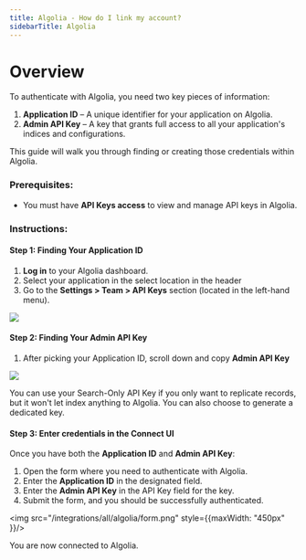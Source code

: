 ```yaml
---
title: Algolia - How do I link my account?
sidebarTitle: Algolia
---
```



# Overview

To authenticate with Algolia, you need two key pieces of information:
1. **Application ID** – A unique identifier for your application on Algolia.
2. **Admin API Key** – A key that grants full access to all your application's indices and configurations.

This guide will walk you through finding or creating those credentials within Algolia.

### Prerequisites:

- You must have **API Keys access** to view and manage API keys in Algolia.

### Instructions:

#### Step 1: Finding Your Application ID
1. **Log in** to your Algolia dashboard.
2. Select your application in the select location in the header
3. Go to the **Settings > Team > API Keys** section (located in the left-hand menu).

<img src="/integrations/all/algolia/app_id.png" />


#### Step 2: Finding Your Admin API Key

1. After picking your Application ID, scroll down and copy **Admin API Key**

<img src="/integrations/all/algolia/api_key.png" />

<Tip>You can use your Search-Only API Key if you only want to replicate records, but it won't let index anything to Algolia. You can also choose to generate a dedicated key.</Tip>

#### Step 3: Enter credentials in the Connect UI

Once you have both the **Application ID** and **Admin API Key**:
1. Open the form where you need to authenticate with Algolia.
2. Enter the **Application ID** in the designated field.
3. Enter the **Admin API Key** in the API Key field for the key.
4. Submit the form, and you should be successfully authenticated.


<img src="/integrations/all/algolia/form.png" style={{maxWidth: "450px" }}/>

You are now connected to Algolia.

